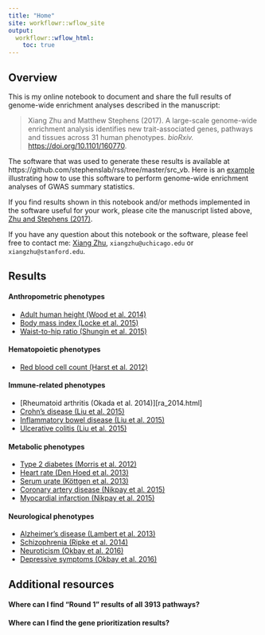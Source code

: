 ```yaml
---
title: "Home"
site: workflowr::wflow_site
output:
  workflowr::wflow_html:
    toc: true
---
```


## Overview

This is my online notebook to document and share the full results
of genome-wide enrichment analyses described in the manuscript:

> Xiang Zhu and Matthew Stephens (2017).
> A large-scale genome-wide enrichment analysis identifies new
> trait-associated genes, pathways and tissues across 31 human phenotypes.
> *bioRxiv.* [https://doi.org/10.1101/160770](https://doi.org/10.1101/160770).

The software that was used to generate these results is available at
https://github.com/stephenslab/rss/tree/master/src_vb.
Here is an [example](http://stephenslab.github.io/rss/Example-5)
illustrating how to use this software to perform
genome-wide enrichment analyses of GWAS summary statistics.

If you find results shown in this notebook and/or
methods implemented in the software useful for your work,
please cite the manuscript listed above,
[Zhu and Stephens (2017)](https://doi.org/10.1101/160770).

If you have any question about this notebook or the software, please feel free to contact me:
[Xiang Zhu](https://github.com/xiangzhu), `xiangzhu@uchicago.edu` or `xiangzhu@stanford.edu`.

## Results

#### Anthropometric phenotypes

- [Adult human height (Wood et al. 2014)](height_2014.html)
- [Body mass index (Locke et al. 2015)](bmi_2015.html)
- [Waist-to-hip ratio (Shungin et al. 2015)](waist_2015.html)

#### Hematopoietic phenotypes

- [Red blood cell count (Harst et al. 2012)](rbc_2012.html)

#### Immune-related phenotypes

- [Rheumatoid arthritis (Okada et al. 2014)][ra_2014.html]
- [Crohn's disease (Liu et al. 2015)](ibd_2015.html)
- [Inflammatory bowel disease (Liu et al. 2015)](ibd_2015.html)
- [Ulcerative colitis (Liu et al. 2015)](ibd_2015.html)

#### Metabolic phenotypes

- [Type 2 diabetes (Morris et al. 2012)](t2d_2012.html)
- [Heart rate (Den Hoed et al. 2013)](hr_2013.html)
- [Serum urate (Köttgen et al. 2013)](urate_2013.html)
- [Coronary artery disease (Nikpay et al. 2015)](cad_2015.html)
- [Myocardial infarction (Nikpay et al. 2015)](mi_2015.html)

#### Neurological phenotypes

- [Alzheimer's disease (Lambert et al. 2013)](load_2013.html)
- [Schizophrenia (Ripke et al. 2014)](scz_2014.html)
- [Neuroticism (Okbay et al. 2016)](neu_2016.html)
- [Depressive symptoms (Okbay et al. 2016)](ds_2016.html)

## Additional resources

#### Where can I find "Round 1" results of all 3913 pathways?

#### Where can I find the gene prioritization results?
